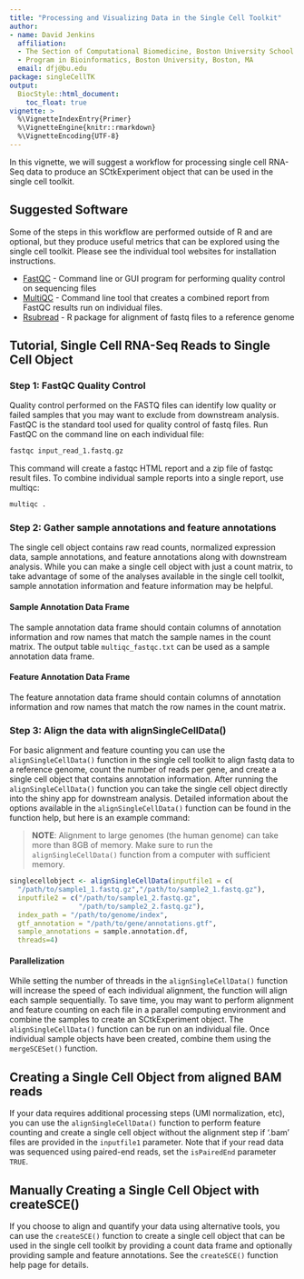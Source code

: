 ```yaml
---
title: "Processing and Visualizing Data in the Single Cell Toolkit"
author:
- name: David Jenkins
  affiliation: 
  - The Section of Computational Biomedicine, Boston University School of Medicine, Boston, MA
  - Program in Bioinformatics, Boston University, Boston, MA
  email: dfj@bu.edu
package: singleCellTK
output: 
  BiocStyle::html_document:
    toc_float: true
vignette: >
  %\VignetteIndexEntry{Primer}
  %\VignetteEngine{knitr::rmarkdown}
  %\VignetteEncoding{UTF-8}
---
```


In this vignette, we will suggest a workflow for processing single cell RNA-Seq
data to produce an SCtkExperiment object that can be used in the single cell toolkit.

## Suggested Software

Some of the steps in this workflow are performed outside of R and are optional,
but they produce useful metrics that can be explored using the single cell
toolkit. Please see the individual tool websites for installation instructions.

* [FastQC](http://www.bioinformatics.babraham.ac.uk/projects/fastqc/) - Command
line or GUI program for performing quality control on sequencing files
* [MultiQC](http://multiqc.info/) - Command line tool that creates a combined
report from FastQC results run on individual files.
* [Rsubread](https://www.bioconductor.org/packages/release/bioc/html/Rsubread.html) - R
package for alignment of fastq files to a reference genome

## Tutorial, Single Cell RNA-Seq Reads to Single Cell Object

### Step 1: FastQC Quality Control

Quality control performed on the FASTQ files can identify low quality or failed
samples that you may want to exclude from downstream analysis. FastQC is the
standard tool used for quality control of fastq files. Run FastQC on the command
line on each individual file:

```bash
fastqc input_read_1.fastq.gz
```

This command will create a fastqc HTML report and a zip file of fastqc result
files. To combine individual sample reports into a single report, use multiqc:

```bash
multiqc .
```

### Step 2: Gather sample annotations and feature annotations

The single cell object contains raw read counts, normalized expression data,
sample annotations, and feature annotations along with downstream analysis.
While you can make a single cell object with just a count matrix, to take
advantage of some of the analyses available in the single cell toolkit, sample
annotation information and feature information may be helpful.

#### Sample Annotation Data Frame

The sample annotation data frame should contain columns of annotation
information and row names that match the sample names in the count matrix. The
output table ```multiqc_fastqc.txt``` can be used as a sample annotation data
frame.

#### Feature Annotation Data Frame

The feature annotation data frame should contain columns of annotation
information and row names that match the row names in the count matrix.

### Step 3: Align the data with alignSingleCellData()

For basic alignment and feature counting you can use the
```alignSingleCellData()``` function in the single cell toolkit to align fastq
data to a reference genome, count the number of reads per gene, and create a
single cell object that contains annotation information. After running the
```alignSingleCellData()``` function you can take the single cell object
directly into the shiny app for downstream analysis. Detailed information about
the options available in the ```alignSingleCellData()``` function can be found
in the function help, but here is an example command:

> __NOTE__: Alignment to large genomes (the human genome) can take more than
> 8GB of memory. Make sure to run the ```alignSingleCellData()``` function
> from a computer with sufficient memory.

```r
singlecellobject <- alignSingleCellData(inputfile1 = c(
  "/path/to/sample1_1.fastq.gz","/path/to/sample2_1.fastq.gz"),
  inputfile2 = c("/path/to/sample1_2.fastq.gz",
                 "/path/to/sample2_2.fastq.gz"),
  index_path = "/path/to/genome/index",
  gtf_annotation = "/path/to/gene/annotations.gtf",
  sample_annotations = sample.annotation.df,
  threads=4)
```

#### Parallelization

While setting the number of threads in the ```alignSingleCellData()``` function
will increase the speed of each individual alignment, the function will align
each sample sequentially. To save time, you may want to perform alignment and
feature counting on each file in a parallel computing environment and combine
the samples to create an SCtkExperiment object. The ```alignSingleCellData()``` function
can be run on an individual file. Once individual sample objects have been
created, combine them using the ```mergeSCESet()``` function.

## Creating a Single Cell Object from aligned BAM reads

If your data requires additional processing steps (UMI normalization, etc), you
can use the ```alignSingleCellData()``` function to perform feature counting
and create a single cell object without the alignment step if '.bam' files are
provided in the ```inputfile1``` parameter. Note that if your read data was
sequenced using paired-end reads, set the ```isPairedEnd``` parameter
```TRUE```.

## Manually Creating a Single Cell Object with createSCE()

If you choose to align and quantify your data using alternative tools, you can
use the ```createSCE()``` function to create a single cell object that can
be used in the single cell toolkit by providing a count data frame and
optionally providing sample and feature annotations. See the
```createSCE()``` function help page for details.
